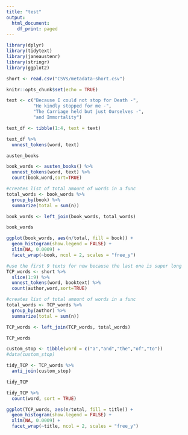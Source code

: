 ```yaml
---
title: "test"
output:
  html_document:
    df_print: paged
---
```


```r
library(dplyr)
library(tidytext)
library(janeaustenr)
library(stringr)
library(ggplot2)
```

```r
short <- read.csv("CSVs/metadata-short.csv")
```

```r
knitr::opts_chunk$set(echo = TRUE)
```

```r
text <- c("Because I could not stop for Death -",
          "He kindly stopped for me -",
          "The Carriage held but just Ourselves -",
          "and Immortality")

text_df <- tibble(1:4, text = text)

text_df %>%
  unnest_tokens(word, text)
```

```r

austen_books

book_words <- austen_books() %>%
  unnest_tokens(word, text) %>%
  count(book,word,sort=TRUE)

#creates list of total amount of words in a func
total_words <- book_words %>%
  group_by(book) %>%
  summarize(total = sum(n))

book_words <- left_join(book_words, total_words)

book_words

ggplot(book_words, aes(n/total, fill = book)) +
  geom_histogram(show.legend = FALSE) +
  xlim(NA, 0.0009) +
  facet_wrap(~book, ncol = 2, scales = "free_y")
```

```r
#use the first 9 texts for now because the last one is super long
TCP_words <- short %>%
  slice(1:9) %>%
  unnest_tokens(word, booktext) %>%
  count(author,word,sort=TRUE)

#creates list of total amount of words in a func
total_words <- TCP_words %>%
  group_by(author) %>%
  summarize(total = sum(n))

TCP_words <- left_join(TCP_words, total_words)

TCP_words
```


```r
custom_stop <- tibble(word = c("a","and","the","of","to"))
#data(custom_stop)

tidy_TCP <- TCP_words %>%
  anti_join(custom_stop)

tidy_TCP
```

```r
tidy_TCP %>%
  count(word, sort = TRUE) 

```

```r
ggplot(TCP_words, aes(n/total, fill = title)) +
  geom_histogram(show.legend = FALSE) +
  xlim(NA, 0.0009) +
  facet_wrap(~title, ncol = 2, scales = "free_y")
```
